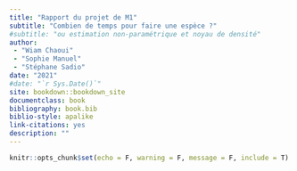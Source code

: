 ```yaml
--- 
title: "Rapport du projet de M1"
subtitle: "Combien de temps pour faire une espèce ?"
#subtitle: "ou estimation non-paramétrique et noyau de densité"
author: 
 - "Wiam Chaoui"
 - "Sophie Manuel"
 - "Stéphane Sadio"
date: "2021"
#date: "`r Sys.Date()`"
site: bookdown::bookdown_site
documentclass: book
bibliography: book.bib
biblio-style: apalike
link-citations: yes
description: ""
---
```


\newtheorem{dfn}{Définition}
\newtheorem{exemple}{Exemple}
\newtheorem{corol}{Corollaire}
\newtheorem{prop}{Proposition}
\newtheorem{lem}{Lemme}
\newtheorem{demo}{Démonstration}
\newtheorem{rem}{Remarque}
\newtheorem{propri}{Propriété}
\newtheorem{thm}{Théorème}
\newtheorem{cmtr}{Commentaire}

\renewcommand{\contentsname}{Table des matières}
\tableofcontents

```r
knitr::opts_chunk$set(echo = F, warning = F, message = F, include = T)
```
